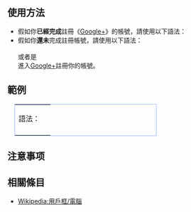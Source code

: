 <noinclude>{{Documentation subpage}}</noinclude>
== 使用方法 ==
* 假如你'''已經完成'''註冊《[[Google+]]》的帳號，請使用以下語法：<br>{{tl|User Google+|<nowiki>gplusid=用戶ID代碼</nowiki>}}
* 假如你'''還未'''完成註冊帳號，請使用以下語法：<br>{{tl|User Google+}}<br>或者是<br>進入[https://plus.google.com/ Google+]註冊你的帳號。
== 範例 ==
<table style="margin-left: 1em; margin-bottom: 0.5em; width: 320px; border: #99B3FF solid 1px">
<tr><td align="left">語法：{{tl|User Google+|<nowiki>gplusid=+Wikipedia</nowiki>}}<td>
<tr><td>{{User Google+|gplusid=+Wikipedia}}<td>
</table>

== 注意事项 ==
{{自动分类|Google+ 使用者}}

== 相關條目 ==
* [[Wikipedia:用戶框/電腦]]